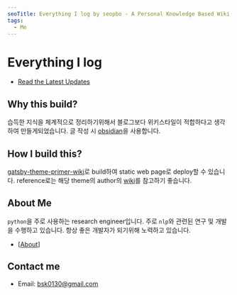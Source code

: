 ```yaml
---
seoTitle: Everything I log by seopbo - A Personal Knowledge Based Wiki
tags:
  - Me
---
```

# Everything I log
- [Read the Latest Updates](https://seopbo.github.io/latest/)

## Why this build?
습득한 지식을 체계적으로 정리하기위해서 블로그보다 위키스타일이 적합하다고 생각하여 만들게되었습니다. 글 작성 시 [obsidian](https://obsidian.md/)을 사용합니다.

## How I build this?
[gatsby-theme-primer-wiki](https://github.com/theowenyoung/gatsby-theme-primer-wiki)로 build하여 static web page로 deploy할 수 있습니다. reference로는 해당 theme의 author의 [wiki](https://wiki.owenyoung.com/)를 참고하기 좋습니다.

## About Me
`python`을 주로 사용하는 research engineer입니다. 주로 `nlp`와 관련된 연구 및 개발을 수행하고 있습니다. 항상 좋은 개발자가 되기위해 노력하고 있습니다.

- [[About]]

## Contact me
- Email: bsk0130@gmail.com

[About]: About.mdx "About Me and Career"